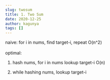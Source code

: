 ```yaml
---
slug: twosum
title: 1. Two Sum
date: 2020-12-25
author: kagunya
tags: []
---
```

<!--StartFragment-->

naive: for i in nums, find target-i, repeat O(n^2)\
\
optimal:

1. hash nums, for i in nums lookup target-i O(n)

2. while hashing nums, lookup target-i

<!--EndFragment-->
